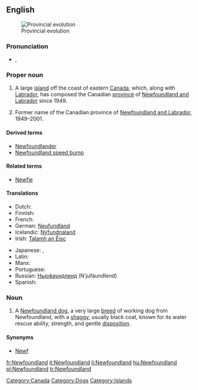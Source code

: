 ==English==
{{wikipedia}}
[[Image:Canada provinces evolution.gif|thumb|Provincial evolution]]

===Pronunciation===
* {{a|UK}} {{IPA|/ˈnjuːˌfaʊnd.lənd/|/ˈnjuː.fn̩d.ln̩d/}}, {{SAMPA|1=/"nju:%faUnd.l@nd/|2=/"nju:.fn=d.ln=d/}}

===Proper noun===
{{en-proper noun}}

# A large [[island]] off the coast of eastern [[Canada]], which, along with [[Labrador]], has composed the Canadian [[province]] of [[Newfoundland and Labrador]] since 1949.
# {{historical}} Former name of the Canadian province of [[Newfoundland and Labrador]], 1949–2001.

====Derived terms====
* [[Newfoundlander]]
* [[Newfoundland speed bump]]

====Related terms====
* [[Newfie]]

====Translations====
{{trans-top|Island off the the coast of Eastern Canada.}}
* Dutch: {{t-|nl|Newfoundland}}
* Finnish: {{t-|fi|Newfoundland}}
* French: {{t+|fr|Terre-Neuve|f}}
* German: [[Neufundland]] {{n}}
* Icelandic: [[Nýfundnaland]] {{n}}
* Irish: [[Talamh an Éisc]]
{{trans-mid}}
* Japanese: {{t-|ja|ニューファンドランド|tr=Nyū-Fandorando}}, {{t-|ja|ニューファンドランド島|tr=nyūfandorandotō}}
* Latin: {{t-|la|Terra Nova|f}}
* Manx: {{t|gv|Thalloo yn Eeast|m}}
* Portuguese: {{t+|pt|Terra Nova|f}}
* Russian: [[Ньюфаундленд]] (N’jufáundlend) {{m}}
* Spanish: {{t-|es|Terranova|f}}
{{trans-bottom}}

===Noun===
{{en-noun}}

# A [[Newfoundland dog]], a very large [[breed]] of working dog from Newfoundland, with a [[shaggy]], usually black coat, known for its water rescue ability, strength, and gentle [[disposition]].

====Synonyms====
* [[Newf]]

[[Category:Canada]]
[[Category:Dogs]]
[[Category:Islands]]

[[fr:Newfoundland]]
[[it:Newfoundland]]
[[li:Newfoundland]]
[[hu:Newfoundland]]
[[pl:Newfoundland]]
[[tr:Newfoundland]]
